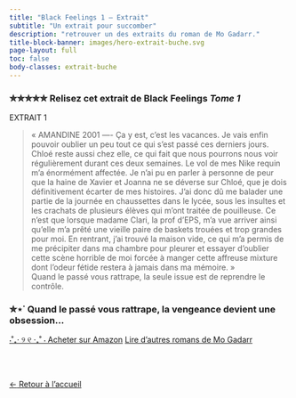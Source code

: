 ---
title: "Black Feelings 1 — Extrait"
subtitle: "Un extrait pour succomber"
description: "retrouver un des extraits du roman de Mo Gadarr."
title-block-banner: images/hero-extrait-buche.svg
page-layout: full
toc: false
body-classes: extrait-buche
---

<!-- === Indicateur de progression (fixed) === -->
<nav class="progress-extraits" aria-label="Progression des extraits">
  <a href="#e1" class="dot" data-target="e1" aria-label="Aller à l'extrait 1"></a>
</nav>

<section class="intro-extrait" markdown="1">

### ✮✮✮✮✮ Relisez cet extrait de Black Feelings *Tome 1*

</section>

<section class="extrait-block" id="e1" markdown="1">
<div class="extrait-numero">EXTRAIT 1</div>
> « AMANDINE 2001 ---- Ça y est, c’est les vacances. Je vais enfin pouvoir oublier un peu tout ce qui s’est passé ces derniers jours. Chloé reste aussi chez elle, ce qui fait que nous pourrons nous voir régulièrement durant ces deux semaines. 
> Le vol de mes Nike requin m’a énormément affectée. Je n’ai pu en parler à personne de peur que la haine de Xavier et Joanna ne se déverse sur Chloé, que je dois définitivement écarter de mes histoires. J’ai donc dû me balader une partie de la journée en chaussettes dans le lycée, sous les insultes et les crachats de plusieurs élèves qui m’ont traitée de pouilleuse. 
> Ce n’est que lorsque madame Clari, la prof d’EPS, m’a vue arriver ainsi qu’elle m’a prêté une vieille paire de baskets trouées et trop grandes pour moi. En rentrant, j’ai trouvé la maison vide, ce qui m’a permis de me précipiter dans ma chambre pour pleurer et essayer d’oublier cette scène horrible de moi forcée à manger cette affreuse mixture dont l’odeur fétide restera à jamais dans ma mémoire. »
<div class="extrait-legende">Quand le passé vous rattrape, la seule issue est de reprendre le contrôle.</div>
</section>



<section class="cta-extrait" markdown="1">
### ✮⋆˙ Quand le passé vous rattrape, la vengeance devient une obsession...

<div class="btn-row">
[⋅˚₊‧ ୨ ୧ ‧₊˚ ⋅ Acheter sur Amazon](https://www.amazon.fr/s?k=Mo+Gadarr+Black+Feelings){.btn .btn-primary role="button"}
[Lire d'autres romans de Mo Gadarr](../../romans/index.qmd){.btn .btn-secondary role="button"}
</div>
</section>

<!-- === Script : active la pastille selon le scroll === -->
<script>
  const dots = Array.from(document.querySelectorAll('.progress-extraits .dot'));
  const sections = ['e1'].map(id => document.getElementById(id));

  const setActive = (id) => {
    dots.forEach(d => d.classList.toggle('active', d.dataset.target === id));
  };

  const io = new IntersectionObserver((entries) => {
    // La section la plus visible prend l’activation
    const visible = entries
      .filter(e => e.isIntersecting)
      .sort((a,b) => b.intersectionRatio - a.intersectionRatio)[0];
    if (visible) setActive(visible.target.id);
  }, { threshold: [0.3, 0.6, 0.9] });

  sections.forEach(sec => sec && io.observe(sec));
  // Active correcte au clic immédiat
  dots.forEach(d => d.addEventListener('click', () => setActive(d.dataset.target)));
</script>

<br></br>

<div class="back-home">
  <a href="https://mogadarr.github.io/lire-mogadarr/" class="btn-back" role="button" aria-label="Retour à l’accueil">
    <span class="arrow">←</span> Retour à l’accueil
  </a>
</div>

